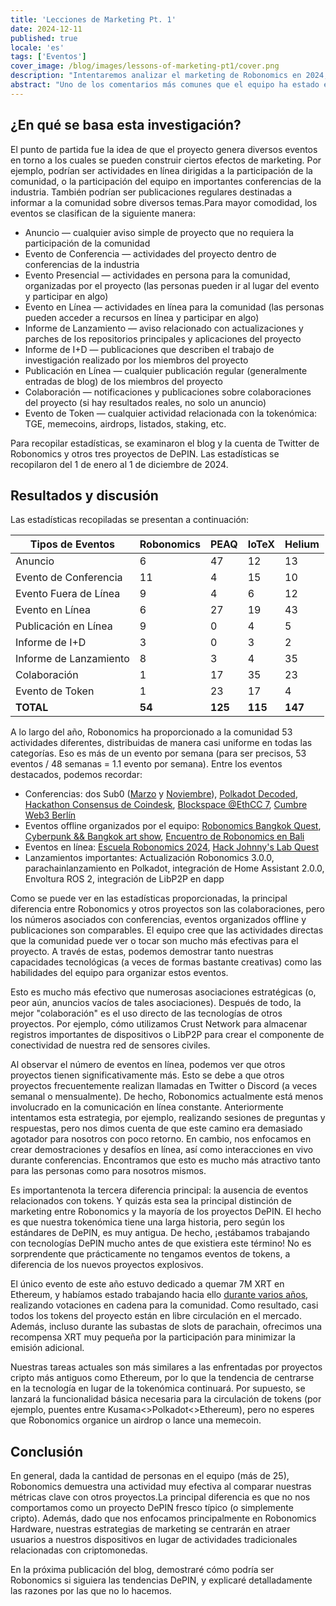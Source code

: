 ```yaml
---
title: 'Lecciones de Marketing Pt. 1'
date: 2024-12-11
published: true
locale: 'es'
tags: ['Eventos']
cover_image: /blog/images/lessons-of-marketing-pt1/cover.png
description: "Intentaremos analizar el marketing de Robonomics en 2024, evaluar la actividad anual del proyecto y compararla con proyectos similares. Verás lo activo que ha sido el equipo durante el año y qué principios sigue Robonomics en marketing."
abstract: "Uno de los comentarios más comunes que el equipo ha estado escuchando desde hace algún tiempo es el consejo de hacer más marketing. Por lo general, estas sugerencias no van seguidas de pasos de marketing bien pensados, pero el mensaje es claro. Si inviertes más en actividades publicitarias, todo será maravilloso y tu token llegará a la luna. En esta publicación de blog, intentaré analizar esta situación, evaluar la actividad anual de Robonomics y compararla con proyectos similares. Como resultado, verás lo activo que ha sido el equipo durante el año y qué principios seguimos en marketing. Ivan Berman [Fingerling42]" 
---
```


## ¿En qué se basa esta investigación?

El punto de partida fue la idea de que el proyecto genera diversos eventos en torno a los cuales se pueden construir ciertos efectos de marketing. Por ejemplo, podrían ser actividades en línea dirigidas a la participación de la comunidad, o la participación del equipo en importantes conferencias de la industria. También podrían ser publicaciones regulares destinadas a informar a la comunidad sobre diversos temas.Para mayor comodidad, los eventos se clasifican de la siguiente manera:

- Anuncio — cualquier aviso simple de proyecto que no requiera la participación de la comunidad
- Evento de Conferencia — actividades del proyecto dentro de conferencias de la industria
- Evento Presencial — actividades en persona para la comunidad, organizadas por el proyecto (las personas pueden ir al lugar del evento y participar en algo)
- Evento en Línea — actividades en línea para la comunidad (las personas pueden acceder a recursos en línea y participar en algo)
- Informe de Lanzamiento — aviso relacionado con actualizaciones y parches de los repositorios principales y aplicaciones del proyecto
- Informe de I+D — publicaciones que describen el trabajo de investigación realizado por los miembros del proyecto
- Publicación en Línea — cualquier publicación regular (generalmente entradas de blog) de los miembros del proyecto
- Colaboración — notificaciones y publicaciones sobre colaboraciones del proyecto (si hay resultados reales, no solo un anuncio)
- Evento de Token — cualquier actividad relacionada con la tokenómica: TGE, memecoins, airdrops, listados, staking, etc.

Para recopilar estadísticas, se examinaron el blog y la cuenta de Twitter de Robonomics y otros tres proyectos de DePIN. Las estadísticas se recopilaron del 1 de enero al 1 de diciembre de 2024.

## Resultados y discusión

Las estadísticas recopiladas se presentan a continuación:

<div class="big-table">

| **Tipos de Eventos**   | **Robonomics** | **PEAQ** | **IoTeX** | **Helium** |
|-------------------|----------------|----------|-----------|------------|
| Anuncio      | 6              | 47       | 12        | 13         |
| Evento de Conferencia | 11             | 4        | 15        | 10         |
| Evento Fuera de Línea  | 9              | 4        | 6         | 12         |
| Evento en Línea        | 6              | 27       | 19        | 43         |
| Publicación en Línea   | 9              | 0        | 4         | 5          |
| Informe de I+D         | 3              | 0        | 3         | 2          |
| Informe de Lanzamiento | 8              | 3        | 4         | 35         |
| Colaboración           | 1              | 17       | 35        | 23         |
| Evento de Token        | 1              | 23       | 17        | 4          |
| **TOTAL**              | **54**         | **125**  | **115**   | **147**    |

</div>

A lo largo del año, Robonomics ha proporcionado a la comunidad 53 actividades diferentes, distribuidas de manera casi uniforme en todas las categorías. Eso es más de un evento por semana (para ser precisos, 53 eventos / 48 semanas = 1.1 evento por semana). Entre los eventos destacados, podemos recordar:

- Conferencias: dos Sub0 ([Marzo](https://x.com/AIRA_Robonomics/status/1778039290590543945) y [Noviembre](https://x.com/AIRA_Robonomics/status/1851383351208284528)), [Polkadot Decoded](https://robonomics.network/blog/beer-bar-decoded2024/), [Hackathon Consensus de Coindesk](https://robonomics.network/blog/robonomics-at-consensus-2024/), [Blockspace @EthCC 7](https://x.com/AIRA_Robonomics/status/1810274900478689311), [Cumbre Web3 Berlín](https://x.com/AIRA_Robonomics/status/1825637877562147198)
- Eventos offline organizados por el equipo: [Robonomics Bangkok Quest](https://robonomics.network/blog/robo-season-pass-2025-welcome-to-the-paper-st-club/), [Cyberpunk && Bangkok art show](https://x.com/AIRA_Robonomics/status/1854244622949830930), [Encuentro de Robonomics en Bali](https://x.com/AIRA_Robonomics/status/1771734812857974962)
- Eventos en línea: [Escuela Robonomics 2024](https://x.com/AIRA_Robonomics/status/1788860085701103701), [Hack Johnny's Lab Quest](https://robonomics.network/blog/robonomics-school-2024-hack-johnny-lab/)
- Lanzamientos importantes: Actualización Robonomics 3.0.0, parachainlanzamiento en Polkadot, integración de Home Assistant 2.0.0, Envoltura ROS 2, integración de LibP2P en dapp

Como se puede ver en las estadísticas proporcionadas, la principal diferencia entre Robonomics y otros proyectos son las colaboraciones, pero los números asociados con conferencias, eventos organizados offline y publicaciones son comparables. El equipo cree que las actividades directas que la comunidad puede ver o tocar son mucho más efectivas para el proyecto. A través de estas, podemos demostrar tanto nuestras capacidades tecnológicas (a veces de formas bastante creativas) como las habilidades del equipo para organizar estos eventos.

Esto es mucho más efectivo que numerosas asociaciones estratégicas (o, peor aún, anuncios vacíos de tales asociaciones). Después de todo, la mejor "colaboración" es el uso directo de las tecnologías de otros proyectos. Por ejemplo, cómo utilizamos Crust Network para almacenar registros importantes de dispositivos o LibP2P para crear el componente de conectividad de nuestra red de sensores civiles.

Al observar el número de eventos en línea, podemos ver que otros proyectos tienen significativamente más. Esto se debe a que otros proyectos frecuentemente realizan llamadas en Twitter o Discord (a veces semanal o mensualmente). De hecho, Robonomics actualmente está menos involucrado en la comunicación en línea constante. Anteriormente intentamos esta estrategia, por ejemplo, realizando sesiones de preguntas y respuestas, pero nos dimos cuenta de que este camino era demasiado agotador para nosotros con poco retorno. En cambio, nos enfocamos en crear demostraciones y desafíos en línea, así como interacciones en vivo durante conferencias. Encontramos que esto es mucho más atractivo tanto para las personas como para nosotros mismos.

Es importantenota la tercera diferencia principal: la ausencia de eventos relacionados con tokens. Y quizás esta sea la principal distinción de marketing entre Robonomics y la mayoría de los proyectos DePIN. El hecho es que nuestra tokenómica tiene una larga historia, pero según los estándares de DePIN, es muy antigua. De hecho, ¡estábamos trabajando con tecnologías DePIN mucho antes de que existiera este término! No es sorprendente que prácticamente no tengamos eventos de tokens, a diferencia de los nuevos proyectos explosivos.

El único evento de este año estuvo dedicado a quemar 7M XRT en Ethereum, y habíamos estado trabajando hacia ello [durante varios años](https://robonomics.network/blog/7-years-of-robonomics-development-and-burning-7-million-xrt/), realizando votaciones en cadena para la comunidad. Como resultado, casi todos los tokens del proyecto están en libre circulación en el mercado. Además, incluso durante las subastas de slots de parachain, ofrecimos una recompensa XRT muy pequeña por la participación para minimizar la emisión adicional.

Nuestras tareas actuales son más similares a las enfrentadas por proyectos cripto más antiguos como Ethereum, por lo que la tendencia de centrarse en la tecnología en lugar de la tokenómica continuará. Por supuesto, se lanzará la funcionalidad básica necesaria para la circulación de tokens (por ejemplo, puentes entre Kusama\<\>Polkadot\<\>Ethereum), pero no esperes que Robonomics organice un airdrop o lance una memecoin.

## Conclusión

En general, dada la cantidad de personas en el equipo (más de 25), Robonomics demuestra una actividad muy efectiva al comparar nuestras métricas clave con otros proyectos.La principal diferencia es que no nos comportamos como un proyecto DePIN fresco típico (o simplemente cripto). Además, dado que nos enfocamos principalmente en Robonomics Hardware, nuestras estrategias de marketing se centrarán en atraer usuarios a nuestros dispositivos en lugar de actividades tradicionales relacionadas con criptomonedas.

En la próxima publicación del blog, demostraré cómo podría ser Robonomics si siguiera las tendencias DePIN, y explicaré detalladamente las razones por las que no lo hacemos.